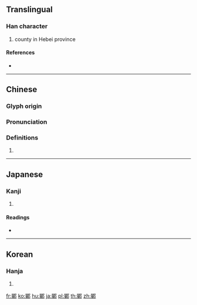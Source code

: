 {{character info/new}}
{{also|郸}}
==Translingual==

===Han character===
{{Han char|rn=163|rad=邑|as=12|sn=15|four=67527|canj=RJNL}}

# county in Hebei province

====References====
* {{Han ref|kx=1278.110|dkj=39659|dj=1777.170|hdz=63796.050|uh=9132|ud=37170|bh=E858|bd=59480}}

----

==Chinese==
{{zh-forms|s=郸}}

===Glyph origin===
{{Han etym}}

===Pronunciation===
{{zh-pron
|m=dān
|c=daan1
|h=pfs=
|md=
|mn=
|w=
|mc=y
|oc=y
|cat=
}}

===Definitions===
{{zh-hanzi}}

# {{rfdef|lang=zh}}

----

==Japanese==

===Kanji===
{{ja-kanji|grade=|rs=邑12}}

# {{defn|lang=ja|sort=邑12}}

====Readings====
* {{ja-readings|goon=[[たん]] (tan)|kanon=[[たん]] (tan)|on=[[た]] (ta)}}

----

==Korean==

===Hanja===
{{ko-hanja|hangeul=[[단]], [[다]]|eumhun=|rv=dan, da|mr=tan, ta|y=tan, ta}}

# {{defn|lang=ko|sort=邑12}}

[[fr:鄲]]
[[ko:鄲]]
[[hu:鄲]]
[[ja:鄲]]
[[pl:鄲]]
[[th:鄲]]
[[zh:鄲]]